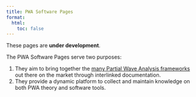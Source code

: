 ```yaml
---
title: PWA Software Pages
format:
  html:
    toc: false
---
```


:::{.callout-warning}
These pages are **under development**.
:::

The PWA Software Pages serve two purposes:

1. They aim to bring together the [many Partial Wave Analysis frameworks](./software/index.qmd#software-inventory) out there on the market through interlinked documentation.
2. They provide a dynamic platform to collect and maintain knowledge on both PWA theory and software tools.
